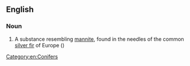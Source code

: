 ==English==

===Noun===
{{en-noun|-}}

# {{label|en|organic compound}} A substance resembling [[mannite]], found in the needles of the common [[silver fir]] of Europe ({{taxlink|Abies pectinata|}})

[[Category:en:Conifers]]